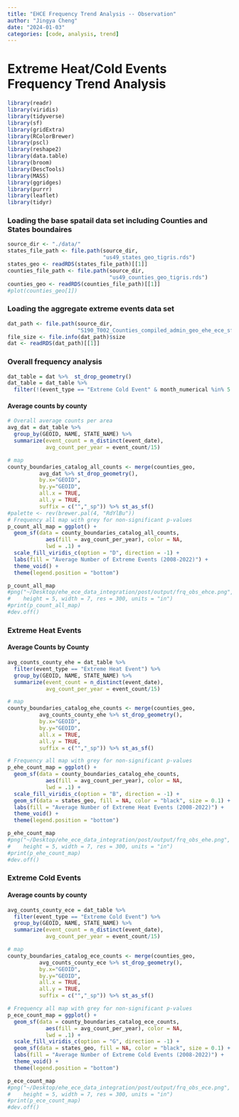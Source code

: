 ```yaml
---
title: "EHCE Frequency Trend Analysis -- Observation"
author: "Jingya Cheng"
date: "2024-01-03"
categories: [code, analysis, trend]
---
```


# Extreme Heat/Cold Events Frequency Trend Analysis

```r
library(readr)
library(viridis)
library(tidyverse)
library(sf)
library(gridExtra)
library(RColorBrewer)
library(pscl)
library(reshape2)
library(data.table)
library(broom)
library(DescTools)
library(MASS)
library(ggridges)
library(purrr)
library(leaflet)
library(tidyr)
```

### Loading the base spatail data set including Counties and States boundaires

```r
source_dir <- "./data/"
states_file_path <- file.path(source_dir,
                              "us49_states_geo_tigris.rds")
states_geo <- readRDS(states_file_path)[[1]]
counties_file_path <- file.path(source_dir,
                                "us49_counties_geo_tigris.rds")
counties_geo <- readRDS(counties_file_path)[[1]]
#plot(counties_geo[1])
```

### Loading the aggregate extreme events data set

```r
dat_path <- file.path(source_dir,
                      "S190_T002_Counties_compiled_admin_geo_ehe_ece_sf_2008_2022.rds")
file_size <- file.info(dat_path)$size
dat <- readRDS(dat_path)[[1]]
```

### Overall frequency analysis

```r
dat_table = dat %>%  st_drop_geometry()
dat_table = dat_table %>% 
  filter(!(event_type == "Extreme Cold Event" & month_numerical %in% 5:9))
```

#### Average counts by county

```r
# Overall average counts per area
avg_dat = dat_table %>%
  group_by(GEOID, NAME, STATE_NAME) %>%
  summarize(event_count = n_distinct(event_date),
            avg_count_per_year = event_count/15)

# map
county_boundaries_catalog_all_counts <- merge(counties_geo,
          avg_dat %>% st_drop_geometry(),
          by.x="GEOID",
          by.y="GEOID",
          all.x = TRUE,
          all.y = TRUE,
          suffix = c("","_sp")) %>% st_as_sf() 
#palette <- rev(brewer.pal(4, "RdYlBu"))
# Frequency all map with grey for non-significant p-values
p_count_all_map = ggplot() +
  geom_sf(data = county_boundaries_catalog_all_counts,
            aes(fill = avg_count_per_year), color = NA,
            lwd = .1) + 
  scale_fill_viridis_c(option = "D", direction = -1) +
  labs(fill = "Average Number of Extreme Events (2008-2022)") +
  theme_void() + 
  theme(legend.position = "bottom")

p_count_all_map
#png("~/Desktop/ehe_ece_data_integration/post/output/frq_obs_ehce.png",
#    height = 5, width = 7, res = 300, units = "in")
#print(p_count_all_map)
#dev.off()
```

### Extreme Heat Events

#### Average Counts by County

```r
avg_counts_county_ehe = dat_table %>%
  filter(event_type == "Extreme Heat Event") %>%
  group_by(GEOID, NAME, STATE_NAME) %>%
  summarize(event_count = n_distinct(event_date),
            avg_count_per_year = event_count/15)

# map
county_boundaries_catalog_ehe_counts <- merge(counties_geo,
          avg_counts_county_ehe %>% st_drop_geometry(),
          by.x="GEOID",
          by.y="GEOID",
          all.x = TRUE,
          all.y = TRUE,
          suffix = c("","_sp")) %>% st_as_sf() 

# Frequency all map with grey for non-significant p-values
p_ehe_count_map = ggplot() +
  geom_sf(data = county_boundaries_catalog_ehe_counts,
            aes(fill = avg_count_per_year), color = NA,
            lwd = .1) + 
  scale_fill_viridis_c(option = "B", direction = -1) +
  geom_sf(data = states_geo, fill = NA, color = "black", size = 0.1) +
  labs(fill = "Average Number of Extreme Heat Events (2008-2022)") +
  theme_void() + 
  theme(legend.position = "bottom")

p_ehe_count_map
#png("~/Desktop/ehe_ece_data_integration/post/output/frq_obs_ehe.png",
#    height = 5, width = 7, res = 300, units = "in")
#print(p_ehe_count_map)
#dev.off()
```

### Extreme Cold Events

#### Average counts by county

```r
avg_counts_county_ece = dat_table %>%
  filter(event_type == "Extreme Cold Event") %>%
  group_by(GEOID, NAME, STATE_NAME) %>%
  summarize(event_count = n_distinct(event_date),
            avg_count_per_year = event_count/15)

# map
county_boundaries_catalog_ece_counts <- merge(counties_geo,
          avg_counts_county_ece %>% st_drop_geometry(),
          by.x="GEOID",
          by.y="GEOID",
          all.x = TRUE,
          all.y = TRUE,
          suffix = c("","_sp")) %>% st_as_sf() 

# Frequency all map with grey for non-significant p-values
p_ece_count_map = ggplot() +
  geom_sf(data = county_boundaries_catalog_ece_counts,
            aes(fill = avg_count_per_year), color = NA,
            lwd = .1) + 
  scale_fill_viridis_c(option = "G", direction = -1) +
  geom_sf(data = states_geo, fill = NA, color = "black", size = 0.1) +
  labs(fill = "Average Number of Extreme Cold Events (2008-2022)") +
  theme_void() + 
  theme(legend.position = "bottom")

p_ece_count_map
#png("~/Desktop/ehe_ece_data_integration/post/output/frq_obs_ece.png",
#    height = 5, width = 7, res = 300, units = "in")
#print(p_ece_count_map)
#dev.off()
```

